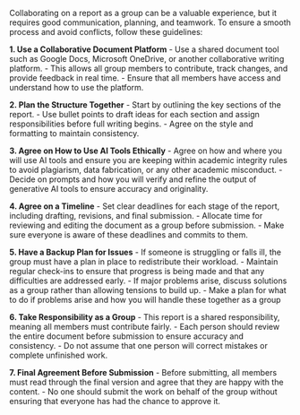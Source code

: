Collaborating on a report as a group can be a valuable experience, but it requires good communication, planning, and teamwork. To ensure a smooth process and avoid conflicts, follow these guidelines:

**1. Use a Collaborative Document Platform**
- Use a shared document tool such as Google Docs, Microsoft OneDrive, or another collaborative writing platform.
- This allows all group members to contribute, track changes, and provide feedback in real time.
- Ensure that all members have access and understand how to use the platform.

**2. Plan the Structure Together**
- Start by outlining the key sections of the report.
- Use bullet points to draft ideas for each section and assign responsibilities before full writing begins.
- Agree on the style and formatting to maintain consistency.

**3. Agree on How to Use AI Tools Ethically**
- Agree on how and where you will use AI tools and ensure you are keeping within academic integrity rules to avoid plagiarism, data fabrication, or any other academic misconduct.
- Decide on prompts and how you will verify and refine the output of generative AI tools to ensure accuracy and originality.

**4. Agree on a Timeline**
- Set clear deadlines for each stage of the report, including drafting, revisions, and final submission.
- Allocate time for reviewing and editing the document as a group before submission.
- Make sure everyone is aware of these deadlines and commits to them.

**5. Have a Backup Plan for Issues**
- If someone is struggling or falls ill, the group must have a plan in place to redistribute their workload.
- Maintain regular check-ins to ensure that progress is being made and that any difficulties are addressed early.
- If major problems arise, discuss solutions as a group rather than allowing tensions to build up.
- Make a plan for what to do if problems arise and how you will handle these together as a group

**6. Take Responsibility as a Group**
- This report is a shared responsibility, meaning all members must contribute fairly.
- Each person should review the entire document before submission to ensure accuracy and consistency.
- Do not assume that one person will correct mistakes or complete unfinished work.

**7. Final Agreement Before Submission**
- Before submitting, all members must read through the final version and agree that they are happy with the content.
- No one should submit the work on behalf of the group without ensuring that everyone has had the chance to approve it.
